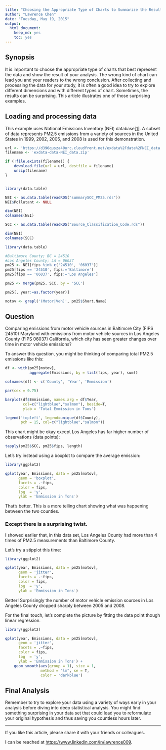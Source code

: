 ```yaml
---
title: "Choosing the Appropriate Type of Charts to Summarize the Result"
author: "Lawrence Chen"
date: "Tuesday, May 19, 2015"
output:
  html_document:
    keep_md: yes
    toc: yes
---
```


## Synopsis
It is important to choose the appropriate type of charts that best represent the
data and show the result of your analysis.  The wrong kind of chart can lead
you and your readers to the wrong conclusion.  After collecting and processing
the data for your study, it is often a good idea to try to explore different
dimensions and with different types of chart. Sometimes, the results can be
surprising.  This article illustrates one of those surprising examples.

## Loading and processing data
This example uses National Emissions Inventory (NEI) database[[1]](http://www.epa.gov/ttn/chief/eiinformation.html).
A subset of data represents PM2.5 emissions from a variety of sources in
the United States in 1999, 2002, 2005, and 2008 is used for this demonstration.

```r
url <- 'https://d396qusza40orc.cloudfront.net/exdata%2Fdata%2FNEI_data.zip'
filename <- 'exdata-data-NEI_data.zip'

if (!file.exists(filename)) {
    download.file(url = url, destfile = filename)
    unzip(filename)
}


library(data.table)

NEI <- as.data.table(readRDS("summarySCC_PM25.rds"))
NEI$Pollutant <- NULL

dim(NEI)
colnames(NEI)

SCC <- as.data.table(readRDS("Source_Classification_Code.rds"))

dim(NEI)
colnames(SCC)
```

```r
library(data.table)

#Baltimore County; BC = 24510
#Los Angeles County; LA = 06037
pm25 <- NEI[fips %in% c('24510', '06037')]
pm25[fips == '24510', fips:='Baltimore']
pm25[fips == '06037', fips:='Los Angeles']

pm25 <- merge(pm25, SCC, by = 'SCC')

pm25[, year:=as.factor(year)]

motov <- grepl('(Motor|Veh)', pm25$Short.Name)
```

## Question
Comparing emissions from motor vehicle sources in Baltimore City (FIPS 24510)
Maryland with emissions from motor vehicle sources in Los Angeles County
(FIPS 06037) California, which city has seen greater changes over time in motor
vehicle emissions?

To answer this question, you might be thinking of comparing total PM2.5
emissions like this:

```r
df <- with(pm25[motov],
           aggregate(Emissions, by = list(fips, year), sum))

colnames(df) <- c('County', 'Year', 'Emmission')

par(cex = 0.75)

barplot(df$Emmission, names.arg = df$Year,
        col=c("lightblue","salmon"), beside=T,
        ylab = 'Total Emmission in Tons')

legend('topleft', legend=unique(df$County),
       pch = 15, col=c("lightblue","salmon"))
```

This chart might be okay except Los Angeles has far higher number of observations
(data points):

```r
tapply(pm25$SCC, pm25$fips, length)
```

Let's try instead using a boxplot to compare the average emission:

```r
library(ggplot2)

qplot(year, Emissions, data = pm25[motov],
      geom = 'boxplot',
      facets = .~fips,
      color = fips,
      log  = 'y',
      ylab = 'Emmission in Tons')
```

That's better. This is a more telling chart showing what was happening between
the two counties.

### Except there is a surprising twist.

I showed earlier that, in this data set, Los Angeles County had more than 4
times of PM2.5 measurements than Baltimore County.

Let's try a stipplot this time:

```r
library(ggplot2)

qplot(year, Emissions, data = pm25[motov],
      geom = 'jitter',
      facets = .~fips,
      color = fips,
      log  = 'y',
      ylab = 'Emmission in Tons')
```

Better! Surprisingly the number of motor vehicle emission sources in Los Angeles
County dropped sharply between 2005 and 2008.

For the final touch, let's complete the picture by fitting the data point
though linear regression.

```r
library(ggplot2)

qplot(year, Emissions, data = pm25[motov],
      geom = 'jitter',
      facets = .~fips,
      color = fips,
      log  = 'y',
      ylab = 'Emmission in Tons') +
    geom_smooth(aes(group = 1), size = 1,
                method = "lm", se = T,
                color = 'darkblue')
```

## Final Analysis

Remember to try to explore your data using a variety of ways early in your analysis
before diving into deep statistical analysis.  You might find something surprising
in your data set that could lead you to reformulate your original hypothesis and
thus saving you countless hours later.

***

If you like this article, please share it with your friends or colleagues.

I can be reached at <https://www.linkedin.com/in/lawrence009>.

